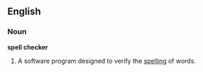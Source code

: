 ==English==
{{wikipedia}}
===Noun===
'''spell checker'''

# {{computing}} A software program designed to verify the [[spelling]] of words.